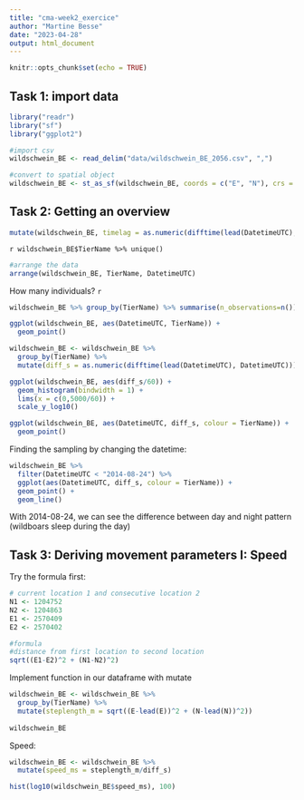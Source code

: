 ```yaml
---
title: "cma-week2_exercice"
author: "Martine Besse"
date: "2023-04-28"
output: html_document
---
```


```r
knitr::opts_chunk$set(echo = TRUE)
```

## Task 1: import data

```r
library("readr") 
library("sf")
library("ggplot2")
```


```r
#import csv
wildschwein_BE <- read_delim("data/wildschwein_BE_2056.csv", ",")

#convert to spatial object
wildschwein_BE <- st_as_sf(wildschwein_BE, coords = c("E", "N"), crs = 2056, remove = FALSE) #remove = False so the geometry column stays
```


## Task 2: Getting an overview

```r
mutate(wildschwein_BE, timelag = as.numeric(difftime(lead(DatetimeUTC), DatetimeUTC)))
```

`r wildschwein_BE$TierName %>% unique()`

```r
#arrange the data
arrange(wildschwein_BE, TierName, DatetimeUTC)

```

How many individuals?  `r `
```r
wildschwein_BE %>% group_by(TierName) %>% summarise(n_observations=n())
```


```r
ggplot(wildschwein_BE, aes(DatetimeUTC, TierName)) +
  geom_point()
```

```r
wildschwein_BE <- wildschwein_BE %>%
  group_by(TierName) %>%
  mutate(diff_s = as.numeric(difftime(lead(DatetimeUTC), DatetimeUTC)))
```

```r
ggplot(wildschwein_BE, aes(diff_s/60)) +
  geom_histogram(bindwidth = 1) +
  lims(x = c(0,5000/60)) +
  scale_y_log10()
```

```r
ggplot(wildschwein_BE, aes(DatetimeUTC, diff_s, colour = TierName)) +
  geom_point()
```

Finding the sampling by changing the datetime:  

```r
wildschwein_BE %>%
  filter(DatetimeUTC < "2014-08-24") %>%
  ggplot(aes(DatetimeUTC, diff_s, colour = TierName)) +
  geom_point() +
  geom_line()
```

With 2014-08-24, we can see the difference between day and night pattern (wildboars sleep during the day)


## Task 3:  Deriving movement parameters I: Speed

Try the formula first:  
```r
# current location 1 and consecutive location 2
N1 <- 1204752
N2 <- 1204863
E1 <- 2570409
E2 <- 2570402

#formula
#distance from first location to second location
sqrt((E1-E2)^2 + (N1-N2)^2)
```

Implement function in our dataframe with mutate
```r
wildschwein_BE <- wildschwein_BE %>%
  group_by(TierName) %>%
  mutate(steplength_m = sqrt((E-lead(E))^2 + (N-lead(N))^2))
  
wildschwein_BE
```

Speed:
```r
wildschwein_BE <- wildschwein_BE %>%
  mutate(speed_ms = steplength_m/diff_s)
```

```r
hist(log10(wildschwein_BE$speed_ms), 100)
```


